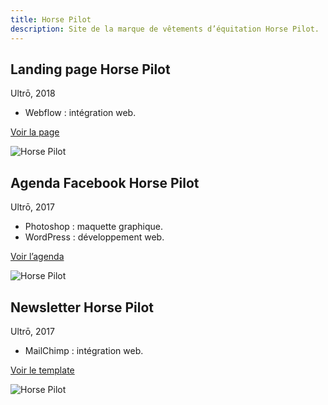 ```yaml
---
title: Horse Pilot
description: Site de la marque de vêtements d’équitation Horse Pilot.
---
```


Landing page Horse Pilot
------------------------

Ultrō, 2018

* Webflow : intégration web.

<a href="https://www.horsepilot.com/rain-free" target="_blank" rel="noopener" class="link-forward">Voir la page</a>

![Horse Pilot](../images/horse-pilot-1.jpg)

Agenda Facebook Horse Pilot
---------------------------

Ultrō, 2017

* Photoshop : maquette graphique.
* WordPress : développement web.

<a href="https://www.horsepilot.com/blog/fr/evenement" target="_blank" rel="noopener" class="link-forward">Voir l’agenda</a>

![Horse Pilot](../images/horse-pilot-2.jpg)

Newsletter Horse Pilot
----------------------

Ultrō, 2017

* MailChimp : intégration web.

<a href="https://www.horsepilot.com/newsletter.html" target="_blank" rel="noopener" class="link-forward">Voir le template</a>

![Horse Pilot](../images/horse-pilot-3.jpg)
